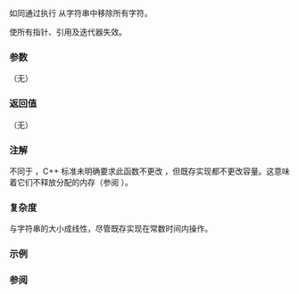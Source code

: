 {{cpp/string/basic_string/title|clear}}
{{cpp/string/basic_string/navbar}}
{{ddcla|noexcept=c++11|constexpr=c++20|
void clear();
}}

如同通过执行 {{c|erase(begin(), end())}} 从字符串中移除所有字符。

使所有指针、引用及迭代器失效。

===参数===
（无）

===返回值===
（无）

===注解===
不同于 {{lc|std::vector::clear}}，C++ 标准未明确要求此函数不更改 {{lc|capacity}}，但既存实现都不更改容量。这意味着它们不释放分配的内存（参阅 {{lc|shrink_to_fit}}）。

===复杂度===
与字符串的大小成线性，尽管既存实现在常数时间内操作。

===示例===
{{example
|code=
#include &lt;cassert&gt;
#include &lt;iostream&gt;
#include &lt;string&gt;

int main()
{
    std::string s{ "Exemplar" };
    std::string::size_type const capacity = s.capacity();

    s.clear();
    assert(s.empty());
    assert(s.size() == 0);
    std::cout &lt;&lt; std::boolalpha &lt;&lt; (s.capacity() == capacity) &lt;&lt; '\n';
}
|p=true
|output=
true
}}

===参阅===
{{dsc begin}}
{{dsc inc|cpp/string/basic_string/dsc erase}}
{{dsc end}}

{{langlinks|de|en|es|fr|it|ja|pl|pt|ru}}